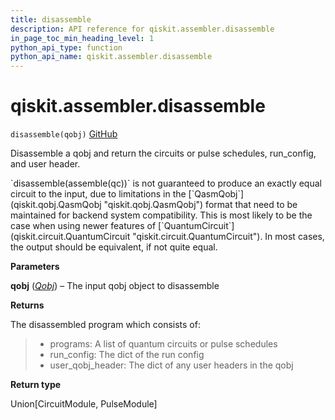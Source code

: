 ```yaml
---
title: disassemble
description: API reference for qiskit.assembler.disassemble
in_page_toc_min_heading_level: 1
python_api_type: function
python_api_name: qiskit.assembler.disassemble
---
```


# qiskit.assembler.disassemble

<span id="qiskit.assembler.disassemble" />

`disassemble(qobj)` [GitHub](https://github.com/qiskit/qiskit/tree/stable/0.22/qiskit/assembler/disassemble.py "view source code")

Disassemble a qobj and return the circuits or pulse schedules, run\_config, and user header.

<Admonition title="Note" type="note">
  `disassemble(assemble(qc))` is not guaranteed to produce an exactly equal circuit to the input, due to limitations in the [`QasmQobj`](qiskit.qobj.QasmQobj "qiskit.qobj.QasmQobj") format that need to be maintained for backend system compatibility. This is most likely to be the case when using newer features of [`QuantumCircuit`](qiskit.circuit.QuantumCircuit "qiskit.circuit.QuantumCircuit"). In most cases, the output should be equivalent, if not quite equal.
</Admonition>

**Parameters**

**qobj** ([*Qobj*](qiskit.qobj.Qobj "qiskit.qobj.Qobj")) – The input qobj object to disassemble

**Returns**

The disassembled program which consists of:

> *   programs: A list of quantum circuits or pulse schedules
> *   run\_config: The dict of the run config
> *   user\_qobj\_header: The dict of any user headers in the qobj

**Return type**

Union\[CircuitModule, PulseModule]

